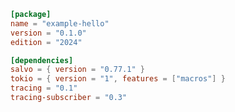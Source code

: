 ```toml  title="hello/Cargo.toml"
[package]
name = "example-hello"
version = "0.1.0"
edition = "2024"

[dependencies]
salvo = { version = "0.77.1" }
tokio = { version = "1", features = ["macros"] }
tracing = "0.1"
tracing-subscriber = "0.3"

```